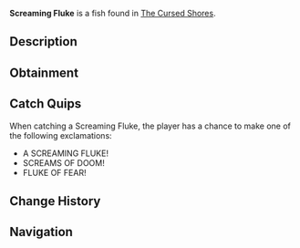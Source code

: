 {{FishInfobox
|image          = Screaming Fluke.png
|rarity         = Legendary
|sea            = Second Sea
|location       = [[The Cursed Shores]]
|sublocation    = 
|sources        = Fishing Rod
|radar_location = 
|prog_speed     = -75
|xp             = 2500
|weather        = Windy
|time           = Night
|season         = Autumn
|bait           = Mist Worms
|base_weight    = 19.2
|base_value     = 2000
|weight_range   = 11.2
|base_chance    = 25
|base_resil     = 7
}}
'''Screaming Fluke''' is a {{Rarity|Legendary}} fish found in [[The Cursed Shores]].

== Description ==
{{Description|A deafening horror that shatters the silence of the deep.|Bestiary Entry}}

== Obtainment ==
{{Description|It wails where the waters tremble.|Bestiary Hint}}
{{Fish Availability|
The Cursed Shores
|top_rods      = 
Great Rod of Oscar\67752.72\182260.89;
Astralhook Rod\64189.19\183282.83;
Free Spirit Rod\62296.34\201564.86;
Azure Of Lagoon\59301.91\186621.26;
Krampus's Rod\57014.46\92878.9;
Magma Rod\50511.21\82285.41;
Plastic Rod\44197.31\71999.73;
Frostfire Rod\31804.65\63306.67;
Fang of the Eclipse\55918.38\181933.43;
Fischer's Rod\31976.06\75579.06;
Fast Rod\24159.69\57104.18;
Blazebringer Rod\48906.01\156968.7;
Verdant Shear Rod\45024.01\148709.76;
Trident Rod\36808.56\114760.25;
Seraphic Rod\32343.44\105965.05;
Ethereal Prism Rod\31774.78\100974.26;
No-Life Rod\30522.1\95535.98;
Challenger's Rod\30389.36\96287.9;
Rod Of The Forgotten Fang\28746.89\94178.85;
Rod Of The Exalted One\27892.8\90131.24;
Rod Of The Depths\26579.96\85989.74;
Depthseeker Rod\26500.04\76236.82;
Volcanic Rod\25379.51\76603.26;
Avalanche Rod\25373.1\72647.04;
Steady Rod\25292.79\64435.69;
Zeus Rod\24868.13\75059.76
|recommended   = Astralhook Rod
}}

== Catch Quips ==
When catching a Screaming Fluke, the player has a chance to make one of the following exclamations:
* A SCREAMING FLUKE!
* SCREAMS OF DOOM!
* FLUKE OF FEAR!

== Change History ==
{{Change History|{{subst:Current Version}}}}

== Navigation ==
{{Fish Navbox|The Cursed Shores}}